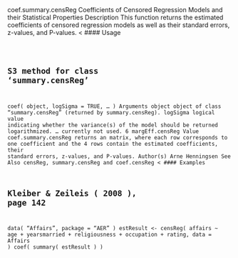 coef.summary.censReg Coefficients of Censored Regression Models and their Statistical Properties
Description
This function returns the estimated coefficients of censored regression models as well as their standard
errors, z-values, and P-values.
<
#### Usage
<pre><code>

## S3 method for class 'summary.censReg'
coef( object, logSigma = TRUE, ... )
Arguments
object object of class "summary.censReg" (returned by summary.censReg).
logSigma logical value indicating whether the variance(s) of the model should be returned
logarithmized.
... currently not used.
6 margEff.censReg
Value
coef.summary.censReg returns an matrix, where each row corresponds to one coefficient and the
4 rows contain the estimated coefficients, their standard errors, z-values, and P-values.
Author(s)
Arne Henningsen
See Also
censReg, summary.censReg and coef.censReg
<
#### Examples

## Kleiber & Zeileis ( 2008 ), page 142
data( "Affairs", package = "AER" )
estResult <- censReg( affairs ~ age + yearsmarried + religiousness +
occupation + rating, data = Affairs )
coef( summary( estResult ) )
